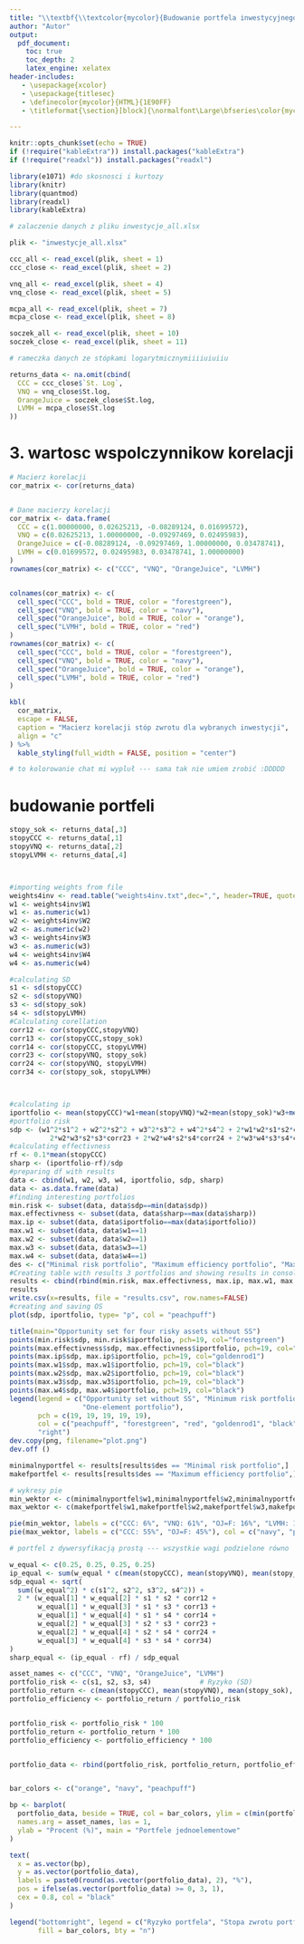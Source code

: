 ```yaml
---
title: "\\textbf{\\textcolor{mycolor}{Budowanie portfela inwestycyjnego}}"
author: "Autor"
output:
  pdf_document:
    toc: true
    toc_depth: 2
    latex_engine: xelatex
header-includes:
   - \usepackage{xcolor}
   - \usepackage{titlesec}
   - \definecolor{mycolor}{HTML}{1E90FF}
   - \titleformat{\section}[block]{\normalfont\Large\bfseries\color{mycolor}}{}{0em}{}

---
```



```r
knitr::opts_chunk$set(echo = TRUE)
if (!require("kableExtra")) install.packages("kableExtra")
if (!require("readxl")) install.packages("readxl")

library(e1071) #do skosnosci i kurtozy
library(knitr)
library(quantmod)
library(readxl)
library(kableExtra)
```

```r
# zalaczenie danych z pliku inwestycje_all.xlsx

plik <- "inwestycje_all.xlsx"

ccc_all <- read_excel(plik, sheet = 1)
ccc_close <- read_excel(plik, sheet = 2)

vnq_all <- read_excel(plik, sheet = 4)
vnq_close <- read_excel(plik, sheet = 5)

mcpa_all <- read_excel(plik, sheet = 7)
mcpa_close <- read_excel(plik, sheet = 8)

soczek_all <- read_excel(plik, sheet = 10)
soczek_close <- read_excel(plik, sheet = 11)
```


```r
# rameczka danych ze stópkami logarytmicznymiiiiuiuiiu

returns_data <- na.omit(cbind(
  CCC = ccc_close$`St. Log`,
  VNQ = vnq_close$St.log,
  OrangeJuice = soczek_close$St.log,
  LVMH = mcpa_close$St.log
))
```



# 3. wartosc wspolczynnikow korelacji

```r
# Macierz korelacji
cor_matrix <- cor(returns_data)


# Dane macierzy korelacji
cor_matrix <- data.frame(
  CCC = c(1.00000000, 0.02625213, -0.08289124, 0.01699572),
  VNQ = c(0.02625213, 1.00000000, -0.09297469, 0.02495983),
  OrangeJuice = c(-0.08289124, -0.09297469, 1.00000000, 0.03478741),
  LVMH = c(0.01699572, 0.02495983, 0.03478741, 1.00000000)
)
rownames(cor_matrix) <- c("CCC", "VNQ", "OrangeJuice", "LVMH")


colnames(cor_matrix) <- c(
  cell_spec("CCC", bold = TRUE, color = "forestgreen"),
  cell_spec("VNQ", bold = TRUE, color = "navy"),
  cell_spec("OrangeJuice", bold = TRUE, color = "orange"),
  cell_spec("LVMH", bold = TRUE, color = "red")
)
rownames(cor_matrix) <- c(
  cell_spec("CCC", bold = TRUE, color = "forestgreen"),
  cell_spec("VNQ", bold = TRUE, color = "navy"),
  cell_spec("OrangeJuice", bold = TRUE, color = "orange"),
  cell_spec("LVMH", bold = TRUE, color = "red")
)

kbl(
  cor_matrix,
  escape = FALSE, 
  caption = "Macierz korelacji stóp zwrotu dla wybranych inwestycji",
  align = "c"
) %>%
  kable_styling(full_width = FALSE, position = "center")

# to kolorowanie chat mi wypluł --- sama tak nie umiem zrobić :DDDDD

```



# budowanie portfeli

```r
stopy_sok <- returns_data[,3]
stopyCCC <- returns_data[,1]
stopyVNQ <- returns_data[,2]
stopyLVMH <- returns_data[,4]



#importing weights from file
weights4inv <- read.table("weights4inv.txt",dec=",", header=TRUE, quote="\"",stringsAsFactors=FALSE)
w1 <- weights4inv$W1
w1 <- as.numeric(w1)
w2 <- weights4inv$W2
w2 <- as.numeric(w2)
w3 <- weights4inv$W3
w3 <- as.numeric(w3)
w4 <- weights4inv$W4
w4 <- as.numeric(w4)

#calculating SD
s1 <- sd(stopyCCC)
s2 <- sd(stopyVNQ)
s3 <- sd(stopy_sok)
s4 <- sd(stopyLVMH)
#Calculating corellation
corr12 <- cor(stopyCCC,stopyVNQ)
corr13 <- cor(stopyCCC,stopy_sok)
corr14 <- cor(stopyCCC, stopyLVMH)
corr23 <- cor(stopyVNQ, stopy_sok)
corr24 <- cor(stopyVNQ, stopyLVMH)
corr34 <- cor(stopy_sok, stopyLVMH)



#calculating ip
iportfolio <- mean(stopyCCC)*w1+mean(stopyVNQ)*w2+mean(stopy_sok)*w3+mean(stopyLVMH)*w4
#portfolio risk
sdp <- (w1^2*s1^2 + w2^2*s2^2 + w3^2*s3^2 + w4^2*s4^2 + 2*w1*w2*s1*s2*corr12 + 2*w1*w3*s1*s3*corr13 + 2*w1*w4*s1*s4*corr14 + 
          2*w2*w3*s2*s3*corr23 + 2*w2*w4*s2*s4*corr24 + 2*w3*w4*s3*s4*corr34)^0.5
#calculating effectivness
rf <- 0.1*mean(stopyCCC)
sharp <- (iportfolio-rf)/sdp
#preparing df with results
data <- cbind(w1, w2, w3, w4, iportfolio, sdp, sharp)
data <- as.data.frame(data)
#finding interesting portfolios
min.risk <- subset(data, data$sdp==min(data$sdp))
max.effectivness <- subset(data, data$sharp==max(data$sharp))
max.ip <- subset(data, data$iportfolio==max(data$iportfolio))
max.w1 <- subset(data, data$w1==1)
max.w2 <- subset(data, data$w2==1)
max.w3 <- subset(data, data$w3==1)
max.w4 <- subset(data, data$w4==1)
des <- c("Minimal risk portfolio", "Maximum efficiency portfolio", "Maximum rate of return portfolio", "Max weight one portfolio", "Max weight two portfolio", "Max weight three portfolio", "Max weight four portfolio")
#Creating table with results 3 portfolios and showing results in console
results <- cbind(rbind(min.risk, max.effectivness, max.ip, max.w1, max.w2, max.w3, max.w4), des)
results
write.csv(x=results, file = "results.csv", row.names=FALSE)
#creating and saving OS
plot(sdp, iportfolio, type= "p", col = "peachpuff")

title(main="Opportunity set for four risky assets without SS")
points(min.risk$sdp, min.risk$iportfolio, pch=19, col="forestgreen")
points(max.effectivness$sdp, max.effectivness$iportfolio, pch=19, col="red")
points(max.ip$sdp, max.ip$iportfolio, pch=19, col="goldenrod1")
points(max.w1$sdp, max.w1$iportfolio, pch=19, col="black")
points(max.w2$sdp, max.w2$iportfolio, pch=19, col="black")
points(max.w3$sdp, max.w3$iportfolio, pch=19, col="black")
points(max.w4$sdp, max.w4$iportfolio, pch=19, col="black")
legend(legend = c("Opportunity set without SS", "Minimum risk portfolio", "Maximum efficiency portfolio", "Maximum RoR portfolio", 
                  "One-element portfolio"), 
       pch = c(19, 19, 19, 19, 19), 
       col = c("peachpuff", "forestgreen", "red", "goldenrod1", "black"), 
       "right")
dev.copy(png, filename="plot.png")
dev.off ()
```


```r
minimalnyportfel <- results[results$des == "Minimal risk portfolio",]
makefportfel <- results[results$des == "Maximum efficiency portfolio",]
```


```r
# wykresy pie
min_wektor <- c(minimalnyportfel$w1,minimalnyportfel$w2,minimalnyportfel$w3,minimalnyportfel$w4)
max_wektor <- c(makefportfel$w1,makefportfel$w2,makefportfel$w3,makefportfel$w4)

pie(min_wektor, labels = c("CCC: 6%", "VNQ: 61%", "OJ=F: 16%", "LVMH: 17%"), col = c("navy", "peachpuff", "orange", "purple4"))
pie(max_wektor, labels = c("CCC: 55%", "OJ=F: 45%"), col = c("navy", "peachpuff", "orange", "purple4"))
```



```r
# portfel z dywersyfikacją prostą --- wszystkie wagi podzielone równo

w_equal <- c(0.25, 0.25, 0.25, 0.25) 
ip_equal <- sum(w_equal * c(mean(stopyCCC), mean(stopyVNQ), mean(stopy_sok), mean(stopyLVMH)))
sdp_equal <- sqrt(
  sum((w_equal^2) * c(s1^2, s2^2, s3^2, s4^2)) +
  2 * (w_equal[1] * w_equal[2] * s1 * s2 * corr12 +
       w_equal[1] * w_equal[3] * s1 * s3 * corr13 +
       w_equal[1] * w_equal[4] * s1 * s4 * corr14 +
       w_equal[2] * w_equal[3] * s2 * s3 * corr23 +
       w_equal[2] * w_equal[4] * s2 * s4 * corr24 +
       w_equal[3] * w_equal[4] * s3 * s4 * corr34)
)
sharp_equal <- (ip_equal - rf) / sdp_equal

```





```r

asset_names <- c("CCC", "VNQ", "OrangeJuice", "LVMH")
portfolio_risk <- c(s1, s2, s3, s4)            # Ryzyko (SD)
portfolio_return <- c(mean(stopyCCC), mean(stopyVNQ), mean(stopy_sok), mean(stopyLVMH))
portfolio_efficiency <- portfolio_return / portfolio_risk 


portfolio_risk <- portfolio_risk * 100
portfolio_return <- portfolio_return * 100
portfolio_efficiency <- portfolio_efficiency * 100


portfolio_data <- rbind(portfolio_risk, portfolio_return, portfolio_efficiency)


bar_colors <- c("orange", "navy", "peachpuff")

bp <- barplot(
  portfolio_data, beside = TRUE, col = bar_colors, ylim = c(min(portfolio_efficiency) - 5, max(portfolio_risk) + 5),
  names.arg = asset_names, las = 1,
  ylab = "Procent (%)", main = "Portfele jednoelementowe"
)

text(
  x = as.vector(bp), 
  y = as.vector(portfolio_data),
  labels = paste0(round(as.vector(portfolio_data), 2), "%"),
  pos = ifelse(as.vector(portfolio_data) >= 0, 3, 1), 
  cex = 0.8, col = "black"
)

legend("bottomright", legend = c("Ryzyko portfela", "Stopa zwrotu portfela", "Efektywność portfela"),
       fill = bar_colors, bty = "n")



```


